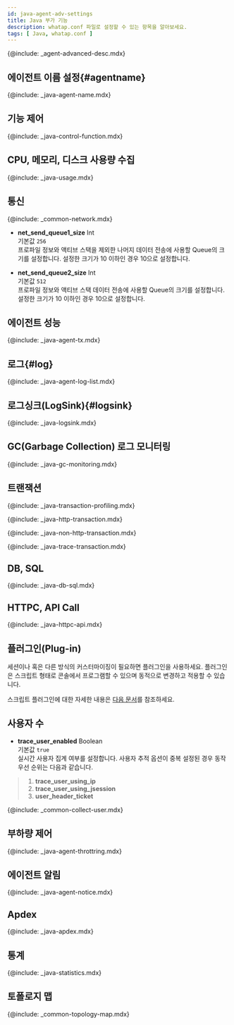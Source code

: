 ```yaml
---
id: java-agent-adv-settings
title: Java 부가 기능
description: whatap.conf 파일로 설정할 수 있는 항목을 알아보세요.
tags: [ Java, whatap.conf ]
---
```


{@include: _agent-advanced-desc.mdx}

## 에이전트 이름 설정{#agentname}

{@include: _java-agent-name.mdx}

## 기능 제어

{@include: _java-control-function.mdx}

## CPU, 메모리, 디스크 사용량 수집

{@include: _java-usage.mdx}

## 통신

{@include: _common-network.mdx}

* **net_send_queue1_size** <span class='type'>Int</span><br/>
기본값 `256`<br/>프로파일 정보와 액티브 스택을 제외한 나머지 데이터 전송에 사용할 Queue의 크기를 설정합니다. 설정한 크기가 10 이하인 경우 10으로 설정합니다.

* **net_send_queue2_size** <span class='type'>Int</span><br/>
기본값 `512`<br/>프로파일 정보와 액티브 스택 데이터 전송에 사용할 Queue의 크기를 설정합니다. 설정한 크기가 10 이하인 경우 10으로 설정합니다.

## 에이전트 성능

{@include: _java-agent-tx.mdx}

## 로그{#log}

{@include: _java-agent-log-list.mdx}

## 로그싱크(LogSink){#logsink}

{@include: _java-logsink.mdx}

## GC(Garbage Collection) 로그 모니터링

{@include: _java-gc-monitoring.mdx}

## 트랜잭션

{@include: _java-transaction-profiling.mdx}

{@include: _java-http-transaction.mdx}

{@include: _java-non-http-transaction.mdx}

{@include: _java-trace-transaction.mdx}

## DB, SQL

{@include: _java-db-sql.mdx}

## HTTPC, API Call

{@include: _java-httpc-api.mdx}

## 플러그인(Plug-in)

세션이나 혹은 다른 방식의 커스터마이징이 필요하면 플러그인을 사용하세요. 플러그인은 스크립트 형태로 콘솔에서 프로그램할 수 있으며 동적으로 변경하고 적용할 수 있습니다.

스크립트 플러그인에 대한 자세한 내용은 [다음 문서](java-script-plugin)를 참조하세요.

## 사용자 수

* **trace_user_enabled** <span class='type'>Boolean</span><br/>
기본값 `true`<br/>
실시간 사용자 집계 여부를 설정합니다. 사용자 추적 옵션이 중복 설정된 경우 동작 우선 순위는 다음과 같습니다.
>   1. **trace_user_using_ip**
>   1. **trace_user_using_jsession**
>   1. **user_header_ticket**

{@include: _common-collect-user.mdx}

## 부하량 제어

{@include: _java-agent-throttring.mdx}

## 에이전트 알림

{@include: _java-agent-notice.mdx}

## Apdex

{@include: _java-apdex.mdx}

## 통계

{@include: _java-statistics.mdx}

## 토폴로지 맵

{@include: _common-topology-map.mdx}
